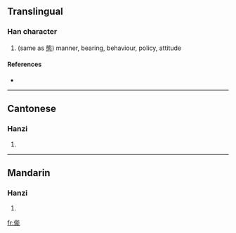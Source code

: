 ==Translingual==

===Han character===
{{Han char|rn=9|rad=人|as=10|sn=12|four=|canj=人戈月心 (OIBP)}}

# (same as [[態]]) manner, bearing, behaviour, policy, attitude

====References====
* {{Han ref|kx=0113.060|hdz=10206.130|uh=3477|ud=13431}}

----

==Cantonese==

===Hanzi===
{{yue-hanzi|jyut=|y=tai3}}

# {{defn|Cantonese}}

----

==Mandarin==

===Hanzi===
{{cmn-hanzi|pin=[[tài]] ([[tai4]]), [[tiàn]] ([[tian4]]), [[zhuàn]] ([[zhuan4]])|wg=t'ai<sup>4</sup>, t'ien<sup>4</sup>, chuan<sup>4</sup>}}

# {{defn|Mandarin}}

[[fr:㑷]]